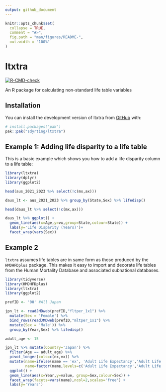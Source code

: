 ```yaml
---
output: github_document
---
```


<!-- README.md is generated from README.Rmd. Please edit that file -->

```r
knitr::opts_chunk$set(
  collapse = TRUE,
  comment = "#>",
  fig.path = "man/figures/README-",
  out.width = "100%"
)
```

# ltxtra

<!-- badges: start -->
[![R-CMD-check](https://github.com/sdyrting/ltxtra/actions/workflows/R-CMD-check.yaml/badge.svg)](https://github.com/sdyrting/ltxtra/actions/workflows/R-CMD-check.yaml)
<!-- badges: end -->

An R package for calculating non-standard life table variables

## Installation

You can install the development version of ltxtra from [GitHub](https://github.com/) with:

``` r
# install.packages("pak")
pak::pak("sdyrting/ltxtra")
```

<!--
To install ltxtra from its tarball, change working directory to directory of the tarball and enter the following in the R console.

``` r
# install.packages('devtools') ## Install devtools if you don't have it
devtools::install_local('./ltxtra-0.0.0.9000.tar.gz')
```
-->

## Example 1: Adding life disparity to a life table

This is a basic example which shows you how to add a life disparity column to a life table:

```r
library(ltxtra)
library(dplyr)
library(ggplot2)

head(aus_2021_2023 %>% select(!c(mx,ax)))

daus_lt <- aus_2021_2023 %>% group_by(State,Sex) %>% lifedisp()

head(daus_lt %>% select(!c(mx,ax)))

daus_lt %>% ggplot() +
  geom_line(aes(x=Age,y=vx,group=State,colour=State)) +
  labs(y='Life Disparity (Years)')+
  facet_wrap(vars(Sex))
```
## Example 2

`ltxtra` assumes life tables are in same form as those produced by the `HMDHFDplus` package. This makes it easy to import and decorate life tables from the Human Mortality Database and associated subnational databases.

```r
library(tidyverse)
library(HMDHFDplus)
library(ltxtra)
library(ggplot2)

prefID <- '00' #All Japan

jpn_lt <- readJMDweb(prefID,"fltper_1x1") %>% 
  mutate(Sex = 'Female') %>%
  bind_rows(readJMDweb(prefID,"mltper_1x1") %>% 
  mutate(Sex = 'Male')) %>%
  group_by(Year,Sex) %>% lifedisp()

adult_age <- 15 

jpn_lt %>% mutate(Country='Japan') %>% 
  filter(Age == adult_age) %>% 
  pivot_longer(cols=c(ex,vx)) %>%
  mutate(name=ifelse(name == 'ex', 'Adult Life Expectancy','Adult Life Disparity'),
         name=factor(name,levels=c('Adult Life Expectancy','Adult Life Disparity'))) %>%
  ggplot() + 
  geom_line(aes(x=Year,y=value, group=Sex,colour=Sex)) +
  facet_wrap(facets=vars(name),ncol=2,scales='free') +
  labs(y='Years')
```